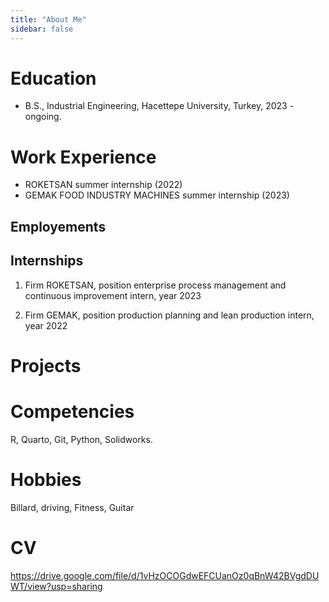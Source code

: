 ```yaml
---
title: "About Me"
sidebar: false 
---
```


# Education

-   B.S., Industrial Engineering, Hacettepe University, Turkey, 2023 - ongoing.

# Work Experience

-   ROKETSAN summer internship (2022)
-   GEMAK FOOD INDUSTRY MACHINES summer internship (2023)

## Employements

## Internships

1.  Firm ROKETSAN, position enterprise process management and continuous improvement intern, year 2023

2.  Firm GEMAK, position production planning and lean production intern, year 2022

# Projects

# Competencies

R, Quarto, Git, Python, Solidworks.

# Hobbies

Billard, driving, Fitness, Guitar

# CV

<https://drive.google.com/file/d/1vHzOCOGdwEFCUanOz0qBnW42BVgdDUWT/view?usp=sharing>

